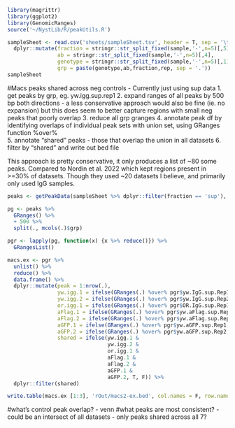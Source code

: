 ```r
library(magrittr)
library(ggplot2)
library(GenomicRanges)
source('~/NystLib/R/peakUtils.R')

```


```r
sampleSheet <- read.csv('sheets/sampleSheet.tsv', header = T, sep = '\t') %>%
  dplyr::mutate(fraction = stringr::str_split_fixed(sample,'-',n=5)[,5], 
                ab = stringr::str_split_fixed(sample,'-',n=5)[,4], 
                genotype = stringr::str_split_fixed(sample,'-',n=5)[,1], .before = 1,
                grp = paste(genotype,ab,fraction,rep, sep = '.'))
sampleSheet

```
#Macs peaks shared across neg controls
- Currently just using sup data
1. get peaks by grp, eg. yw.igg.sup.rep1
2. expand ranges of all peaks by 500 bp both directions 
  - a less conservative approach would also be fine (ie. no expansion) but this does seem to better capture regions with small neg peaks that poorly overlap
3. reduce all grp granges
4. annotate peak df by identifying overlaps of individual peak sets with union set, using GRanges function %over%  
5. annotate "shared" peaks - those that overlap the union in all datasets
6. filter by "shared" and write out bed file

This approach is pretty conservative, it only produces a list of ~80 some peaks. 
Compared to Nordin et al. 2022 which kept regions present in >=30% of datasets. Though they used ~20 datasets I believe, and primarily only used IgG samples. 


```r

peaks <- getPeakData(sampleSheet %>% dplyr::filter(fraction == 'sup'), by = 'grp', narrowPeak_colname = 'peak_allFrags')

pg <- peaks %>% 
  GRanges() %>%
  + 500 %>%
  split(., mcols(.)$grp)

pgr <- lapply(pg, function(x) {x %>% reduce()}) %>%
  GRangesList()

macs.ex <- pgr %>%
  unlist() %>%
  reduce() %>%
  data.frame() %>%
  dplyr::mutate(peak = 1:nrow(.),
                yw.igg.1 = ifelse(GRanges(.) %over% pgr$yw.IgG.sup.Rep1, T, F),
                yw.igg.2 = ifelse(GRanges(.) %over% pgr$yw.IgG.sup.Rep2, T, F),
                or.igg.1 = ifelse(GRanges(.) %over% pgr$OR.IgG.sup.Rep1, T, F),
                aFlag.1 = ifelse(GRanges(.) %over% pgr$yw.aFlag.sup.Rep1, T, F),
                aFlag.2 = ifelse(GRanges(.) %over% pgr$yw.aFlag.sup.Rep2, T, F),
                aGFP.1 = ifelse(GRanges(.) %over% pgr$yw.aGFP.sup.Rep1, T, F),
                aGFP.2 = ifelse(GRanges(.) %over% pgr$yw.aGFP.sup.Rep2, T, F),
                shared = ifelse(yw.igg.1 &
                                yw.igg.2 &
                                or.igg.1 &
                                aFlag.1 &
                                aFlag.2 &
                                aGFP.1 &
                                aGFP.2, T, F)) %>%
  dplyr::filter(shared)

write.table(macs.ex [1:3], 'rOut/macs2-ex.bed', col.names = F, row.names = F, quote = F, sep = '\t')                


```


#what's control peak overlap? - venn
#what peaks are most consistent?
- could be an intersect of all datasets - only peaks shared across all 7?
